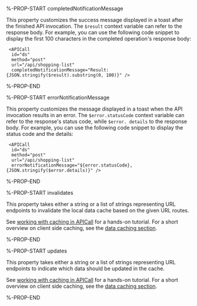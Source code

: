 %-PROP-START completedNotificationMessage

This property customizes the success message displayed in a toast after the finished API invocation. The `$result` context variable can refer to the response body. For example, you can use the following code snippet to display the first 100 characters in the completed operation's response body:

```xmlui copy
 <APICall
  id="ds"
  method="post"
  url="/api/shopping-list" 
  completedNotificationMessage="Result: {JSON.stringify($result).substring(0, 100)}" />
```

%-PROP-END

%-PROP-START errorNotificationMessage

This property customizes the message displayed in a toast when the API invocation results in an error. The `$error.statusCode` context variable can refer to the response's status code, while `$error. details` to the response body. For example, you can use the following code snippet to display the status code and the details:

```xmlui copy
 <APICall
  id="ds"
  method="post"
  url="/api/shopping-list" 
  errorNotificationMessage="${error.statusCode}, {JSON.stringify($error.details)}" />
```
%-PROP-END

%-PROP-START invalidates

This property takes either a string or a list of strings representing URL endpoints to invalidate the local data cache based on the given URL routes.

See [working with caching in APICall](../tutorials/working-with-apiactions.mdx) for a hands-on tutorial.
For a short overview on client side caching, see the [data caching section](../learning/apis-and-data/api-bindings.mdx#client-side-data-caching).

%-PROP-END

%-PROP-START updates

This property takes either a string or a list of strings representing URL endpoints to indicate which data should be updated in the cache.

See [working with caching in APICall](../tutorials/working-with-apiactions.mdx) for a hands-on tutorial.
For a short overview on client side caching, see the [data caching section](../learning/apis-and-data/api-bindings.mdx#client-side-data-caching).

%-PROP-END
